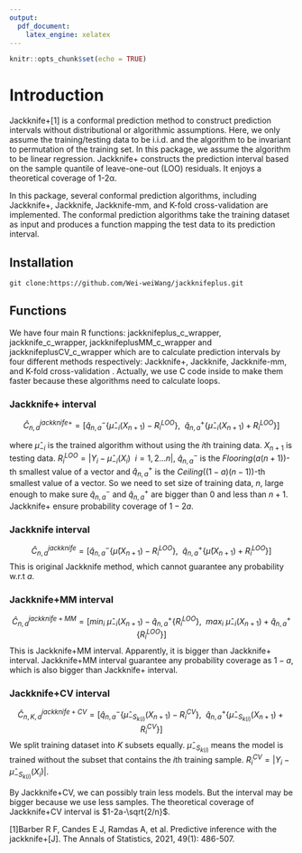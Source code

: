 ```yaml
---
output: 
  pdf_document:
    latex_engine: xelatex
---
```


```r
knitr::opts_chunk$set(echo = TRUE)
```


# Introduction

Jackknife+[1] is a conformal prediction method to construct prediction intervals without distributional or algorithmic assumptions. Here, we only assume the training/testing data to be i.i.d. and the algorithm to be invariant to permutation of the training set. In this package, we assume the algorithm to be linear regression. Jackknife+ constructs the prediction interval based on the sample quantile of leave-one-out (LOO) residuals. It enjoys a theoretical coverage of 1-2α.

In this package, several conformal prediction algorithms, including Jackknife+, Jackknife, Jackknife-mm, and K-fold cross-validation are implemented. The conformal prediction algorithms take the training dataset as input and produces a function mapping the test data to its prediction interval. 


## Installation

```
git clone:https://github.com/Wei-weiWang/jackknifeplus.git

```

## Functions

We have four main R functions: jackknifeplus_c_wrapper, jackknife_c_wrapper, jackknifeplusMM_c_wrapper and jackknifeplusCV_c_wrapper which are to calculate prediction intervals by four different methods respectively: Jackknife+, Jackknife, Jackknife-mm, and K-fold cross-validation . Actually, we use C code inside to make them faster because these algorithms need to calculate loops. 

### Jackknife+ interval

$$\hat{C}_{n,a}^{jackknife+} = [\hat{q}^{-}_{n,a}\{\hat{\mu}_{-i}(X_{n+1})-R_i^{LOO}\},\ \  \hat{q}^{+}_{n,a}\{\hat{\mu}_{-i}(X_{n+1})+R_i^{LOO}\}]$$

where $\hat{\mu}_{-i}$ is the trained algorithm without using the $i$th training data. $X_{n+1}$ is testing data. $R_{i}^{LOO}=|Y_i - \hat{\mu}_{-i}(X_{i})\ \  i=1,2...n |$, $\hat{q}^{-}_{n,a}$ is the $Flooring(a(n+1))$-th smallest value of a vector and $\hat{q}^{+}_{n,a}$ is the $Ceiling((1-a)(n-1))$-th smallest value of a vector. So we need to set size of training data, $n$, large enough to make sure  $\hat{q}^{-}_{n,a}$ and $\hat{q}^{+}_{n,a}$ are bigger than $0$ and less than $n+1$. 
Jackknife+ ensure probability coverage of $1-2a$.

### Jackknife interval
$$\hat{C}_{n,a}^{jackknife} = [\hat{q}^{-}_{n,a}\{\hat{\mu}(X_{n+1})-R_i^{LOO}\},\ \  \hat{q}^{+}_{n,a}\{\hat{\mu}(X_{n+1})+R_i^{LOO}\}]$$
This is original Jackknife method, which cannot guarantee any probability w.r.t $a$.


### Jackknife+MM interval

$$\hat{C}_{n,a}^{jackknife+MM} = [min_i\ \hat{\mu}_{-i}(X_{n+1})-\hat{q}^{+}_{n,a}\{R_i^{LOO}\}, \ \ max_i\ \hat{\mu}_{-i}(X_{n+1})+\hat{q}^{+}_{n,a}\{R_i^{LOO}\}]$$
This is Jackknife+MM interval. Apparently, it is bigger than Jackknife+ interval. Jackknife+MM interval guarantee any probability coverage as $1-a$, which is also bigger than Jackknife+ interval.


### Jackknife+CV interval


$$\hat{C}_{n,K,a}^{jackknife+CV} = [\hat{q}^{-}_{n,a}\{\hat{\mu}_{-S_{k(i)}}(X_{n+1})-R_i^{CV}\},\ \  \hat{q}^{+}_{n,a}\{\hat{\mu}_{-S_{k(i)}}(X_{n+1})+R_i^{CV}\}]$$
We split training dataset into $K$ subsets equally. $\hat{\mu}_{-S_{k(i)}}$ means the model is trained without the subset that contains the $i$th training sample. $R_{i}^{CV}=|Y_i - \hat{\mu}_{-S_{k(i)}}(X_{i}) |$. 

By Jackknife+CV, we can possibly train less models. But the interval may be bigger because we use less samples. The theoretical coverage of Jackknife+CV interval is $1-2a-\sqrt{2/n}$.

[1]Barber R F, Candes E J, Ramdas A, et al. Predictive inference with the jackknife+[J]. The Annals of Statistics, 2021, 49(1): 486-507.
